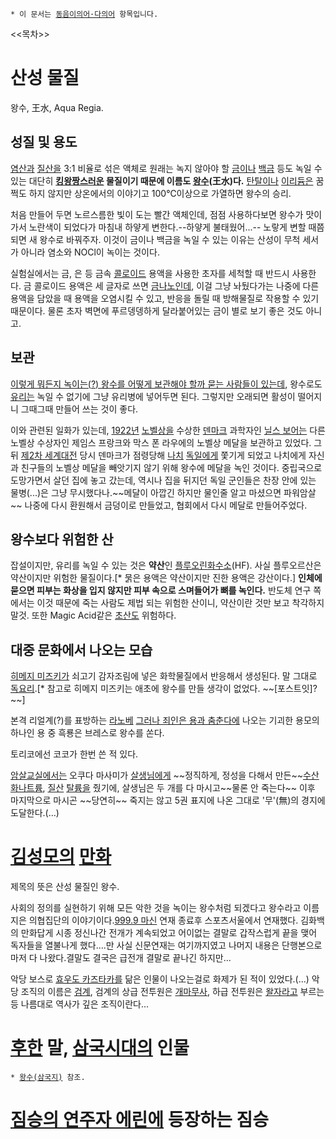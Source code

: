  * 이 문서는 [[동음이의어·다의어]] 항목입니다.

<<목차>>
= 산성 물질 =
왕수, 王水, Aqua Regia.

== 성질 및 용도 ==
[[염산]]과 [[질산]]을 3:1 비율로 섞은 액체로 원래는 녹지 않아야 할 [[금]]이나 [[백금]] 등도 녹일 수 있는 대단히 '''[[킹왕짱]]스러운 물질이기 때문에 이름도 [[왕]]수(王水)다.''' [[탄탈]]이나 [[이리듐]]은 꿈쩍도 하지 않지만 상온에서의 이야기고 100℃이상으로 가열하면 왕수의 승리.

처음 만들어 두면 노르스름한 빛이 도는 빨간 액체인데, 점점 사용하다보면 왕수가 맛이 가서 노란색이 되었다가 마침내 하얗게 변한다.--하얗게 불태웠어...-- 노랗게 변할 때쯤 되면 새 왕수로 바꿔주자. 이것이 금이나 백금을 녹일 수 있는 이유는 산성이 무척 세서가 아니라 염소와 NOCl이 녹이는 것이다.

실험실에서는 금, 은 등 금속 [[콜로이드]] 용액을 사용한 초자를 세척할 때 반드시 사용한다. 금 콜로이드 용액은 세 글자로 쓰면 [[나노|금나노]]인데, 이걸 그냥 놔뒀다가는 나중에 다른 용액을 담았을 때 용액을 오염시킬 수 있고, 반응을 돌릴 때 방해물질로 작용할 수 있기 때문이다. 물론 초자 벽면에 푸르뎅뎅하게 달라붙어있는 금이 별로 보기 좋은 것도 아니고.

== 보관 ==
[[모순|이렇게 뭐든지 녹이는(?) 왕수를 어떻게 보관해야 할까 묻는 사람들이 있는데]], 왕수로도 [[유리]]는 녹일 수 없기에 그냥 유리병에 넣어두면 된다. 그렇지만 오래되면 활성이 떨어지니 그때그때 만들어 쓰는 것이 좋다.

이와 관련된 일화가 있는데, [[1922년]] [[노벨상]]을 수상한 [[덴마크]] 과학자인 [[닐스 보어]]는 다른 노벨상 수상자인 제임스 프랑크와 막스 폰 라우에의 노벨상 메달을 보관하고 있었다. 그 뒤 [[제2차 세계대전]] 당시 덴마크가 점령당해 [[나치]] [[독일]]에게 쫓기게 되었고 나치에게 자신과 친구들의 노벨상 메달을 빼앗기지 않기 위해 왕수에 메달을 녹인 것이다. 중립국으로 도망가면서 살던 집에 놓고 갔는데, 역시나 집을 뒤지던 독일 군인들은 찬장 안에 있는 물병(...)은 그냥 무시했다나.~~메달이 아깝긴 하지만 물인줄 알고 마셨으면 파워암살~~ 나중에 다시 환원해서 금덩이로 만들었고, 협회에서 다시 메달로 만들어주었다.

== 왕수보다 위험한 산 ==
잡설이지만, 유리를 녹일 수 있는 것은 '''약산'''인 [[플루오린화수소]](HF). 사실 플루오르산은 약산이지만 위험한 물질이다.[* 묽은 용액은 약산이지만 진한 용액은 강산이다.] '''인체에 묻으면 피부는 화상을 입지 않지만 피부 속으로 스며들어가 뼈를 녹인다.''' 반도체 연구 쪽에서는 이것 때문에 죽는 사람도 제법 되는 위험한 산이니, 약산이란 것만 보고 착각하지 말것. 또한 Magic Acid같은 [[초산]]도 위험하다.

== 대중 문화에서 나오는 모습 ==
[[히메지 미즈키]]가 쇠고기 감자조림에 넣은 화학물질에서 반응해서 생성된다. 말 그대로 [[독요리]].[* 참고로 히메지 미즈키는 애초에 왕수를 만들 생각이 없었다. ~~[포스트잇]?~~]

본격 리얼계(?)를 표방하는 [[라노베]] [[그러나 죄인은 용과 춤춘다]]에 나오는 기괴한 용모의 하나인 용 중 흑룡은 브레스로 왕수를 쏜다. 

토리코에선 코코가 한번 쓴 적 있다.

[[암살교실]]에서는 오쿠다 마사미가 [[살생님]]에게 ~~정직하게, 정성을 다해서 만든~~[[수산화나트륨]], [[질산]] [[탈륨]]을 줬기에, 살생님은 두 개를 다 마시고~~물론 안 죽는다~~ 이후 마지막으로 마시곤 ~~당연히~~ 죽지는 않고 5권 표지에 나온 그대로 '무'(無)의 경지에 도달한다.(…)
= [[김성모]]의 [[만화]] =
제목의 뜻은 산성 물질인 왕수.

사회의 정의를 실현하기 위해 모든 악한 것을 녹이는 왕수처럼 되겠다고 왕수라고 이름지은 의협집단의 이야기이다.[[999.9 마신]] 연재 종료후 스포츠서울에서 연재했다. 김화백의 만화답게 시종 정신나간 전개가 계속되었고 어이없는 결말로 갑작스럽게 끝을 맺어 독자들을 열불나게 했다....만 사실 신문연재는 여기까지였고 나머지 내용은 단행본으로 마저 다 나왔다.결말도 결국은 급전개 결말로 끝나긴 하지만...

악당 보스로 [[효우도 카즈타카]]를 닮은 인물이 나오는걸로 화제가 된 적이 있었다.(...) 악당 조직의 이름은 [[검계]], 검계의 상급 전투원은 [[개마무사]], 하급 전투원은 [[왈자]]라고 부르는 등 나름대로 역사가 깊은 조직이란다...

= [[후한#s-1|후한]] 말, [[삼국시대(중국)|삼국시대]]의 인물 =
 * [[왕수(삼국지)]] 참조.

= [[짐승의 연주자 에린]]에 등장하는 짐승 =
